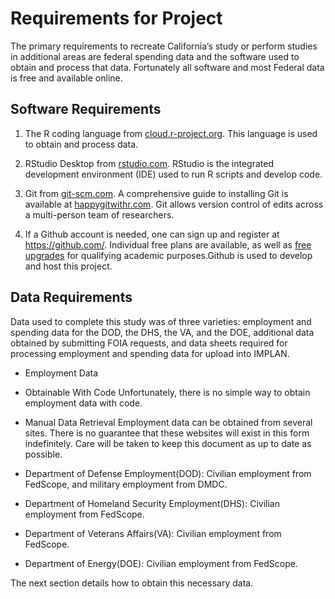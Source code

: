 # Requirements for Project

The primary requirements to recreate California's study or perform studies in additional areas are federal spending data and the software used to obtain and process that data. Fortunately all software and most Federal data is free and available online. 

## Software Requirements
1. The R coding language from [cloud.r-project.org](https://cloud.r-project.org/). This language is used to obtain and process data.

2. RStudio Desktop from [rstudio.com](https://rstudio.com/products/rstudio/download/#download). RStudio is the integrated development environment (IDE) used to run R scripts and develop code.

3. Git from [git-scm.com](https://git-scm.com/downloads). A comprehensive guide to installing Git is available at [happygitwithr.com](https://happygitwithr.com/install-git.html). Git allows version control of edits across a multi-person team of researchers. 

4. If a Github account is needed, one can sign up and register at <https://github.com/>. Individual free plans are available, as well as [free upgrades](https://help.github.com/en/articles/applying-for-an-educator-or-researcher-discount) for qualifying academic purposes.Github is used to develop and host this project. 


## Data Requirements
Data used to complete this study was of three varieties: employment and spending data for the DOD, the DHS, the VA, and the DOE, additional data obtained by submitting FOIA requests, and data sheets required for processing employment and spending data for upload into IMPLAN. 



- Employment Data

- Obtainable With Code
Unfortunately, there is no simple way to obtain employment data with code.

- Manual Data Retrieval 
Employment data can be obtained from several sites. There is no guarantee that these websites will exist in this form indefinitely. Care will be taken to keep this document as up to date as possible.

- Department of Defense Employment(DOD): Civilian employment from FedScope, and military employment from DMDC.

- Department of Homeland Security Employment(DHS): Civilian employment from FedScope.

- Department of Veterans Affairs(VA): Civilian employment from FedScope.

- Department of Energy(DOE): Civilian employment from FedScope.



The next section details how to obtain this necessary data. 
